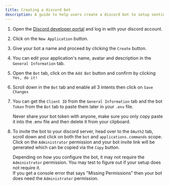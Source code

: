 ```yaml
---
title: Creating a discord bot
description: A guide to help users create a discord bot to setup sentinel tickets.
---
```



<Steps>

1. Open the <a href="https://discord.com/developers/applications" target="_blank">Discord developer portal</a> and log in with your discord account.

2. Click on the `New Application` button.

3. Give your bot a name and proceed by clicking the `Create` button.

4. You can edit your application's name, avatar and description in the `General Information` tab.

5. Open the `Bot` tab, click on the `Add Bot` button and confirm by clicking `Yes, do it!`

6. Scroll down in the `Bot` tab and enable all 3 intents then click on `Save Changes`

   <LinkCard
     title="Enabling Intents"
     description="A quick guide to help you enable the intents."
     href="/faq/common-errors/#disallowed-intents"
   />

7. You can get the `Client ID` from the `General Information` tab and the bot `Token` from the `Bot` tab to paste them later in your `.env` file.

   <Aside type="danger" title="Warning">

   Never share your bot token with anyone, make sure you only copy paste it into the .env file and then delete it from your clipboard.

   </Aside>

8. To invite the bot to your discord server, head over to the `OAuth2` tab, scroll down and click on both the `bot` and `applications.commands` scope.  
Click on the `Administrator` permission and your bot invite link will be generated which can be copied via the `Copy` button.

   <Aside type="tip">

   Depending on how you configure the bot, it may not require the `Administrator` permission. You may test to figure out if your setup does not require it.  
   If you get a console error that says "Missing Permissions" then your bot does need the `Administrator` permission.

   </Aside>

</Steps>